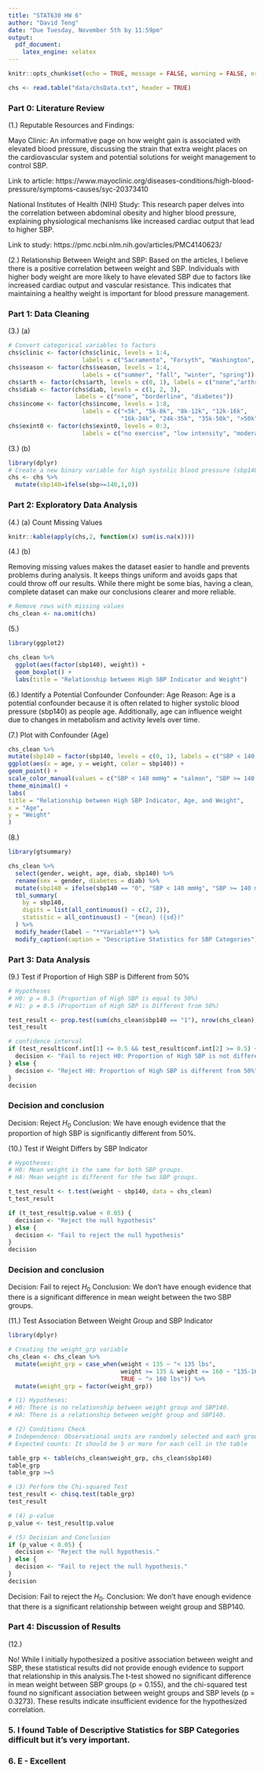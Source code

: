 ```yaml
---
title: "STAT630 HW 6"
author: "David Teng"
date: "Due Tuesday, November 5th by 11:59pm"
output:
  pdf_document:
    latex_engine: xelatex
---
```

```r
knitr::opts_chunk$set(echo = TRUE, message = FALSE, warning = FALSE, error = TRUE)
```

```r
chs <- read.table("data/chsData.txt", header = TRUE)
```

### Part 0: Literature Review 

(1.) Reputable Resources and Findings:

Mayo Clinic: An informative page on how weight gain is associated with elevated blood pressure, discussing the strain that extra weight places on the cardiovascular system and potential solutions for weight management to control SBP.

Link to article: https://www.mayoclinic.org/diseases-conditions/high-blood-pressure/symptoms-causes/syc-20373410

National Institutes of Health (NIH) Study: This research paper delves into the correlation between abdominal obesity and higher blood pressure, explaining physiological mechanisms like increased cardiac output that lead to higher SBP.

Link to study: https://pmc.ncbi.nlm.nih.gov/articles/PMC4140623/

(2.) Relationship Between Weight and SBP:
Based on the articles, I believe there is a positive correlation between weight and SBP. Individuals with higher body weight are more likely to have elevated SBP due to factors like increased cardiac output and vascular resistance. This indicates that maintaining a healthy weight is important for blood pressure management.


### Part 1: Data Cleaning

(3.) (a)

```r
# Convert categorical variables to factors
chs$clinic <- factor(chs$clinic, levels = 1:4, 
                     labels = c("Sacramento", "Forsyth", "Washington", "Pittsburgh"))
chs$season <- factor(chs$season, levels = 1:4, 
                     labels = c("summer", "fall", "winter", "spring"))
chs$arth <- factor(chs$arth, levels = c(0, 1), labels = c("none","arthritis"))
chs$diab <- factor(chs$diab, levels = c(1, 2, 3), 
                   labels = c("none", "borderline", "diabetes"))
chs$income <- factor(chs$income, levels = 1:8, 
                     labels = c("<5k", "5k-8k", "8k-12k", "12k-16k", 
                                "16k-24k", "24k-35k", "35k-50k", ">50k"))
chs$exint0 <- factor(chs$exint0, levels = 0:3, 
                     labels = c("no exercise", "low intensity", "moderate intensity", "high intensity"))
```

(3.) (b)

```r
library(dplyr)
# Create a new binary variable for high systolic blood pressure (sbp140)
chs <- chs %>%
  mutate(sbp140=ifelse(sbp>=140,1,0))
```

### Part 2: Exploratory Data Analysis

(4.) (a) Count Missing Values

```r
knitr::kable(apply(chs,2, function(x) sum(is.na(x))))
```

(4.) (b) 

Removing missing values makes the dataset easier to handle and prevents problems during analysis. It keeps things uniform and avoids gaps that could throw off our results. While there might be some bias, having a clean, complete dataset can make our conclusions clearer and more reliable.

```r
# Remove rows with missing values
chs_clean <- na.omit(chs)
```

(5.) 

```r
library(ggplot2) 

chs_clean %>%
  ggplot(aes(factor(sbp140), weight)) +
  geom_boxplot() +
  labs(title = "Relationship between High SBP Indicator and Weight")
```

(6.) Identify a Potential Confounder
Confounder: Age
Reason: Age is a potential confounder because it is often related to higher systolic blood pressure (sbp140) as people age. Additionally, age can influence weight due to changes in metabolism and activity levels over time.

(7.) Plot with Confounder (Age)

```r
chs_clean %>%
mutate(sbp140 = factor(sbp140, levels = c(0, 1), labels = c("SBP < 140 mmHg", "SBP >= 140 mmHg"))) %>%
ggplot(aes(x = age, y = weight, color = sbp140)) +
geom_point() +
scale_color_manual(values = c("SBP < 140 mmHg" = "salmon", "SBP >= 140 mmHg" = "skyblue")) + # Custom color
theme_minimal() +
labs(
title = "Relationship between High SBP Indicator, Age, and Weight",
x = "Age",
y = "Weight"
)
```

(8.) 

```r
library(gtsummary)

chs_clean %>%
  select(gender, weight, age, diab, sbp140) %>%
  rename(sex = gender, diabetes = diab) %>%
  mutate(sbp140 = ifelse(sbp140 == "0", "SBP < 140 mmHg", "SBP >= 140 mmHg")) %>%
  tbl_summary(
    by = sbp140,
    digits = list(all_continuous() ~ c(2, 2)),
    statistic = all_continuous() ~ "{mean} ({sd})"
  ) %>%
  modify_header(label ~ "**Variable**") %>%
  modify_caption(caption = "Descriptive Statistics for SBP Categories")

```

### Part 3: Data Analysis

(9.) Test if Proportion of High SBP is Different from 50%

```r
# Hypotheses
# H0: p = 0.5 (Proportion of High SBP is equal to 50%)
# H1: p ≠ 0.5 (Proportion of High SBP is Different from 50%)

test_result <- prop.test(sum(chs_clean$sbp140 == "1"), nrow(chs_clean), p = 0.5)
test_result

```

```r
# confidence interval
if (test_result$conf.int[1] <= 0.5 && test_result$conf.int[2] >= 0.5) {
  decision <- "Fail to reject H0: Proportion of High SBP is not different from 50%"
} else {
  decision <- "Reject H0: Proportion of High SBP is different from 50%"
}
decision
```

### Decision and conclusion
Decision: Reject $H_0$
Conclusion: We have enough evidence that the proportion of high SBP is significantly different from 50%.

(10.) Test if Weight Differs by SBP Indicator

```r
# Hypotheses:
# H0: Mean weight is the same for both SBP groups.
# HA: Mean weight is different for the two SBP groups.

t_test_result <- t.test(weight ~ sbp140, data = chs_clean)
t_test_result

if (t_test_result$p.value < 0.05) {
  decision <- "Reject the null hypothesis"
} else {
  decision <- "Fail to reject the null hypothesis"
}
decision

```
### Decision and conclusion
Decision: Fail to reject $H_0$
Conclusion: We don't have enough evidence that there is a significant difference in mean weight between the two SBP groups.

(11.) Test Association Between Weight Group and SBP Indicator 

```r
library(dplyr)

# Creating the weight_grp variable
chs_clean <- chs_clean %>%
  mutate(weight_grp = case_when(weight < 135 ~ "< 135 lbs",
                                weight >= 135 & weight <= 160 ~ "135-160 lbs",
                                TRUE ~ "> 160 lbs")) %>%
  mutate(weight_grp = factor(weight_grp))
```

```r
# (1) Hypotheses:
# H0: There is no relationship between weight group and SBP140.
# HA: There is a relationship between weight group and SBP140.

# (2) Conditions Check
# Independence: Observational units are randomly selected and each group is independent of one another.
# Expected counts: It should be 5 or more for each cell in the table

table_grp <- table(chs_clean$weight_grp, chs_clean$sbp140)
table_grp
table_grp >=5 

```
```r
# (3) Perform the Chi-squared Test
test_result <- chisq.test(table_grp)
test_result

# (4) p-value
p_value <- test_result$p.value
```
```r
# (5) Decision and Conclusion
if (p_value < 0.05) {
  decision <- "Reject the null hypothesis."
} else {
  decision <- "Fail to reject the null hypothesis."
}
decision
```

Decision: Fail to reject the $H_0$.
Conclusion: We don't have enough evidence that there is a significant relationship between weight group and SBP140.

### Part 4: Discussion of Results 

(12.)

No! While I initially hypothesized a positive association between weight and SBP, these statistical results did not provide enough evidence to support that relationship in this analysis.The t-test showed no significant difference in mean weight between SBP groups (p = 0.155), and the chi-squared test found no significant association between weight groups and SBP levels (p = 0.3273). These results indicate insufficient evidence for the hypothesized correlation.

### 5. I found Table of Descriptive Statistics for SBP Categories difficult but it's very important.
### 6. E - Excellent

